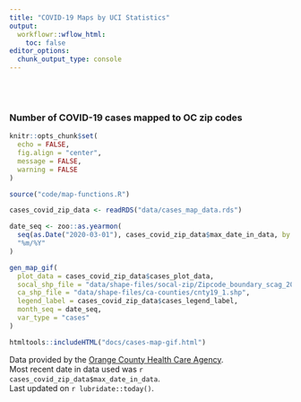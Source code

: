 ```yaml
---
title: "COVID-19 Maps by UCI Statistics"
output:
  workflowr::wflow_html:
    toc: false
editor_options:
  chunk_output_type: console
---
```

<style type="text/css">
.main-container {
  max-width: 1200px;
  margin-left: auto;
  margin-right: auto;
}
</style>

<br>
<br>

### Number of COVID-19 cases mapped to OC zip codes


```r
knitr::opts_chunk$set(
  echo = FALSE,
  fig.align = "center",
  message = FALSE,
  warning = FALSE
)
```


```r
source("code/map-functions.R")
```


```r
cases_covid_zip_data <- readRDS("data/cases_map_data.rds")

date_seq <- zoo::as.yearmon(
  seq(as.Date("2020-03-01"), cases_covid_zip_data$max_date_in_data, by = "months"), 
  "%m/%Y"
)

gen_map_gif(
  plot_data = cases_covid_zip_data$cases_plot_data, 
  socal_shp_file = "data/shape-files/socal-zip/Zipcode_boundary_scag_2009.shp", 
  ca_shp_file = "data/shape-files/ca-counties/cnty19_1.shp", 
  legend_label = cases_covid_zip_data$cases_legend_label, 
  month_seq = date_seq, 
  var_type = "cases"
)
```


```r
htmltools::includeHTML("docs/cases-map-gif.html")
```


Data provided by the [Orange County Health Care Agency](https://www.ochealthinfo.com).  
Most recent date in data used was `r cases_covid_zip_data$max_date_in_data`.  
Last updated on `r lubridate::today()`.
